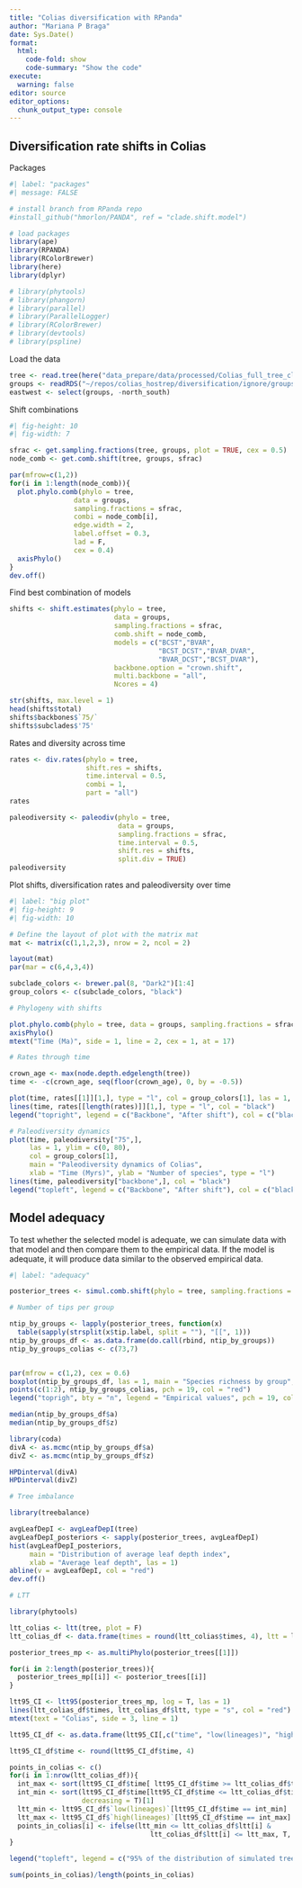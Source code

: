 ```yaml
---
title: "Colias diversification with RPanda"
author: "Mariana P Braga"
date: Sys.Date()
format: 
  html:
    code-fold: show
    code-summary: "Show the code"
execute: 
  warning: false
editor: source
editor_options: 
  chunk_output_type: console
---
```


## Diversification rate shifts in Colias

Packages

```r
#| label: "packages"
#| message: FALSE

# install branch from RPanda repo
#install_github("hmorlon/PANDA", ref = "clade.shift.model")

# load packages
library(ape)
library(RPANDA)
library(RColorBrewer)
library(here)
library(dplyr)

# library(phytools)
# library(phangorn)
# library(parallel)
# library(ParallelLogger)
# library(RColorBrewer)
# library(devtools)
# library(pspline)

```

Load the data

```r

tree <- read.tree(here("data_prepare/data/processed/Colias_full_tree_clean.tre"))
groups <- readRDS("~/repos/colias_hostrep/diversification/ignore/groups.rds")
eastwest <- select(groups, -north_south)
```

Shift combinations

```r
#| fig-height: 10
#| fig-width: 7

sfrac <- get.sampling.fractions(tree, groups, plot = TRUE, cex = 0.5)
node_comb <- get.comb.shift(tree, groups, sfrac)

par(mfrow=c(1,2))
for(i in 1:length(node_comb)){
  plot.phylo.comb(phylo = tree, 
                data = groups, 
                sampling.fractions = sfrac, 
                combi = node_comb[i], 
                edge.width = 2, 
                label.offset = 0.3, 
                lad = F, 
                cex = 0.4)
  axisPhylo()
}
dev.off()
```

Find best combination of models

```r
shifts <- shift.estimates(phylo = tree,
                          data = groups,
                          sampling.fractions = sfrac,
                          comb.shift = node_comb,
                          models = c("BCST","BVAR",
                                     "BCST_DCST","BVAR_DVAR",
                                     "BVAR_DCST","BCST_DVAR"),
                          backbone.option = "crown.shift",
                          multi.backbone = "all",
                          Ncores = 4)

str(shifts, max.level = 1)
head(shifts$total)
shifts$backbones$`75/`
shifts$subclades$'75'
```

Rates and diversity across time

```r
rates <- div.rates(phylo = tree,
                   shift.res = shifts,
                   time.interval = 0.5,
                   combi = 1, 
                   part = "all")
rates

paleodiversity <- paleodiv(phylo = tree,
                           data = groups,
                           sampling.fractions = sfrac,
                           time.interval = 0.5,
                           shift.res = shifts,
                           split.div = TRUE)
paleodiversity
```

Plot shifts, diversification rates and paleodiversity over time

```r
#| label: "big plot"
#| fig-height: 9
#| fig-width: 10

# Define the layout of plot with the matrix mat 
mat <- matrix(c(1,1,2,3), nrow = 2, ncol = 2)

layout(mat) 
par(mar = c(6,4,3,4)) 

subclade_colors <- brewer.pal(8, "Dark2")[1:4] 
group_colors <- c(subclade_colors, "black")

# Phylogeny with shifts 

plot.phylo.comb(phylo = tree, data = groups, sampling.fractions = sfrac, shift.res = shifts, combi = 1, label.offset = 0.1, cex = 0.7, lad = F) 
axisPhylo() 
mtext("Time (Ma)", side = 1, line = 2, cex = 1, at = 17)

# Rates through time 

crown_age <- max(node.depth.edgelength(tree))
time <- -c(crown_age, seq(floor(crown_age), 0, by = -0.5))

plot(time, rates[[1]][1,], type = "l", col = group_colors[1], las = 1, xlab = "Time (Myrs)", ylab = "Rates (Events/ Lineages / Myr)", main = "Diversification rates")
lines(time, rates[[length(rates)]][1,], type = "l", col = "black") 
legend("topright", legend = c("Backbone", "After shift"), col = c("black", group_colors[1]), lty = 1)

# Paleodiversity dynamics 
plot(time, paleodiversity["75",],
     las = 1, ylim = c(0, 80),
     col = group_colors[1],
     main = "Paleodiversity dynamics of Colias",
     xlab = "Time (Myrs)", ylab = "Number of species", type = "l") 
lines(time, paleodiversity["backbone",], col = "black")
legend("topleft", legend = c("Backbone", "After shift"), col = c("black", group_colors[1]), lty = 1)
```

## Model adequacy

To test whether the selected model is adequate, we can simulate data with that model and then compare them to the empirical data. If the model is adequate, it will produce data similar to the observed empirical data.

```r
#| label: "adequacy"

posterior_trees <- simul.comb.shift(phylo = tree, sampling.fractions = sfrac, shift.res = shifts)

# Number of tips per group

ntip_by_groups <- lapply(posterior_trees, function(x)     
  table(sapply(strsplit(x$tip.label, split = ""), "[[", 1))) 
ntip_by_groups_df <- as.data.frame(do.call(rbind, ntip_by_groups)) 
ntip_by_groups_colias <- c(73,7)


par(mfrow = c(1,2), cex = 0.6) 
boxplot(ntip_by_groups_df, las = 1, main = "Species richness by group", ylab = "Number of species", xlab = "Groups") 
points(c(1:2), ntip_by_groups_colias, pch = 19, col = "red") 
legend("toprigh", bty = "n", legend = "Empirical values", pch = 19, col = "red", cex = 1)

median(ntip_by_groups_df$a)
median(ntip_by_groups_df$z)

library(coda)
divA <- as.mcmc(ntip_by_groups_df$a)
divZ <- as.mcmc(ntip_by_groups_df$z)

HPDinterval(divA)
HPDinterval(divZ)

# Tree imbalance

library(treebalance)

avgLeafDepI <- avgLeafDepI(tree) 
avgLeafDepI_posteriors <- sapply(posterior_trees, avgLeafDepI) 
hist(avgLeafDepI_posteriors, 
     main = "Distribution of average leaf depth index",
     xlab = "Average leaf depth", las = 1) 
abline(v = avgLeafDepI, col = "red")
dev.off()
```

```r
# LTT 

library(phytools)

ltt_colias <- ltt(tree, plot = F) 
ltt_colias_df <- data.frame(times = round(ltt_colias$times, 4), ltt = ltt_colias$ltt)

posterior_trees_mp <- as.multiPhylo(posterior_trees[[1]]) 

for(i in 2:length(posterior_trees)){ 
  posterior_trees_mp[[i]] <- posterior_trees[[i]] 
} 

ltt95_CI <- ltt95(posterior_trees_mp, log = T, las = 1) 
lines(ltt_colias_df$times, ltt_colias_df$ltt, type = "s", col = "red") 
mtext(text = "Colias", side = 3, line = 1)

ltt95_CI_df <- as.data.frame(ltt95_CI[,c("time", "low(lineages)", "high(lineages)")])

ltt95_CI_df$time <- round(ltt95_CI_df$time, 4)

points_in_colias <- c() 
for(i in 1:nrow(ltt_colias_df)){
  int_max <- sort(ltt95_CI_df$time[ ltt95_CI_df$time >= ltt_colias_df$times[i]][1]) 
  int_min <- sort(ltt95_CI_df$time[ltt95_CI_df$time <= ltt_colias_df$times[i]],
                  decreasing = T)[1] 
  ltt_min <- ltt95_CI_df$`low(lineages)`[ltt95_CI_df$time == int_min] 
  ltt_max <- ltt95_CI_df$`high(lineages)`[ltt95_CI_df$time == int_max]
  points_in_colias[i] <- ifelse(ltt_min <= ltt_colias_df$ltt[i] & 
                                   ltt_colias_df$ltt[i] <= ltt_max, T, F)
} 

legend("topleft", legend = c("95% of the distribution of simulated trees around the median", "Median of simulated trees", "Empirical data"), lty = c(3,1,1), lwd = c(1,2,1), col = c("black","black","red"), bty = "n", cex = 0.8)

sum(points_in_colias)/length(points_in_colias)
```
